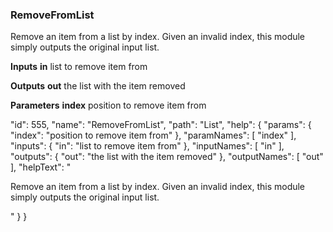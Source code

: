 ### RemoveFromList

Remove an item from a list by index. Given an invalid index, this module simply outputs the original input list.

**Inputs**
**in**
list to remove item from


**Outputs**
**out**
the list with the item removed


**Parameters**
**index**
position to remove item from


  "id": 555,
  "name": "RemoveFromList",
  "path": "List",
  "help": {
    "params": {
      "index": "position to remove item from"
    },
    "paramNames": [
      "index"
    ],
    "inputs": {
      "in": "list to remove item from"
    },
    "inputNames": [
      "in"
    ],
    "outputs": {
      "out": "the list with the item removed"
    },
    "outputNames": [
      "out"
    ],
    "helpText": "<p>Remove an item from a list by index. Given an invalid index, this module simply outputs&nbsp;the original&nbsp;input list.</p>"
  }
}